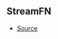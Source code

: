 ## StreamFN



- [Source](https://github.com/Androz2091/discord-player/blob/28ec2ed/packages/extractor/src/extractors/common/helper.ts#L42)